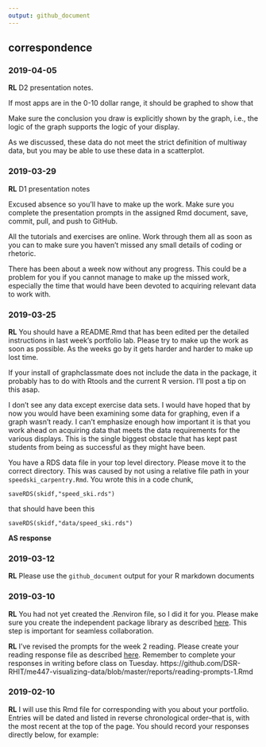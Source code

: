 ```yaml
---
output: github_document
---
```


## correspondence 

### 2019-04-05

**RL**  D2 presentation notes. 

If most apps are in the 0-10 dollar range, it should be graphed to show that 

Make sure the conclusion you draw is explicitly shown by the graph, i.e., the logic of the graph supports the logic of your display.  

As we discussed, these data do not meet the strict definition of multiway data, but you may be able to use these data in a scatterplot. 






### 2019-03-29

**RL**  D1 presentation notes

Excused absence so you'll have to make up the work. Make sure you complete the presentation prompts in the assigned Rmd document, save, commit, pull, and push to GitHub. 

All the tutorials and exercises are online. Work through them all as soon as you can to make sure you haven't missed any small details of coding or rhetoric. 

There has been about a week now without any progress. This could be a problem for you if you cannot manage to make up the missed work, especially the time that would have been devoted to acquiring relevant data to work with. 



### 2019-03-25

**RL** You should have a README.Rmd that has been edited per the detailed instructions in last week's portfolio lab. Please try to make up the work as soon as possible. As the weeks go by it gets harder and harder to make up lost time. 

If your install of graphclassmate does not include the data in the package, it probably has to do with Rtools and the current R version. I'll post a tip on this asap. 

I don't see any data except exercise data sets. I would have hoped that by now you would have been examining some data for graphing, even if a graph wasn't ready. I can't emphasize enough how important it is that you work ahead on acquiring data that meets the data requirements for the various displays. This is the single biggest obstacle that has kept past students from being as successful as they might have been. 

You have a RDS data file in your top level directory. Please move it to the correct directory. This was caused by not using a relative file path in your `speedski_carpentry.Rmd`. You wrote this in a code chunk, 

    saveRDS(skidf,"speed_ski.rds")
    
that should have been this

    saveRDS(skidf,"data/speed_ski.rds")

**AS response**  




### 2019-03-12 

**RL** Please use the `github_document` output for your R markdown documents


### 2019-03-10

**RL** You had not yet created the .Renviron file, so I did it for you. Please make sure you create the independent package library as described [here](https://github.com/DSR-RHIT/me447-visualizing-data/blob/master/cm/cm902-software-studio.md#create-the-renviron). This step is important for seamless collaboration. 

**RL** I've revised the prompts for the week 2 reading. Please create your reading response file as described [here](https://github.com/DSR-RHIT/me447-visualizing-data/blob/master/cm/cm902-software-studio.md#setup-reading-response). Remember to complete your responses in writing before class on Tuesday. 
https://github.com/DSR-RHIT/me447-visualizing-data/blob/master/reports/reading-prompts-1.Rmd




### 2019-02-10

**RL** I will use this Rmd file for corresponding with you about your portfolio. Entries will be dated and listed in reverse chronological order--that is, with the most recent at the top of the page. You should record your responses directly below, for example: 

